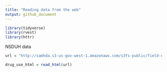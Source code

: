 ```yaml
---
title: "Reading data from the web"
output: github_document
---
```


```r
library(tidyverse)
library(rvest)
library(httr)

```

NSDUH data

```r

url = "http://samhda.s3-us-gov-west-1.amazonaws.com/s3fs-public/field-uploads/2k15StateFiles/NSDUHsaeShortTermCHG2015.htm"

drug_use_html = read_html(url)

```


```r



```





